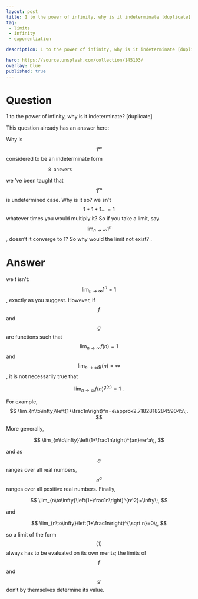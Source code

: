 ---
layout: post
title: 1 to the power of infinity, why is it indeterminate [duplicate]
tag:
 - limits
 - infinity
 - exponentiation

description: 1 to the power of infinity, why is it indeterminate [duplicate]

hero: https://source.unsplash.com/collection/145103/
overlay: blue 
published: true
---

# Question 

1 to the power of infinity, why is it indeterminate? [duplicate]

<!--break-->



This question already has an answer here:


Why is $$1^{\infty}$$ considered to be an indeterminate form

                    8 answers
                



we 've been taught that $$1^\infty$$ is undetermined case. Why is it so? we sn't $$1*1*1...=1$$ whatever times you would multiply it? So if you take a limit, say $$\lim_{n\to\infty} 1^n$$, doesn't it converge to 1? So why would the limit not exist?
.

# Answer 


we t isn’t: $$\lim_{n\to\infty}1^n=1$$, exactly as you suggest. However, if $$f$$ and $$g$$ are functions such that $$\lim_{n\to\infty}f(n)=1$$ and $$\lim_{n\to\infty}g(n)=\infty$$, it is not necessarily true that

 $$ 
\lim_{n\to\infty}f(n)^{g(n)}=1\;.\tag{1}
 $$ 

For example, 
 $$ 
\lim_{n\to\infty}\left(1+\frac1n\right)^n=e\approx2.718281828459045\;.
 $$ 

More generally,

 $$ 
\lim_{n\to\infty}\left(1+\frac1n\right)^{an}=e^a\;,
 $$ 

and as $$a$$ ranges over all real numbers, $$e^a$$ ranges over all positive real numbers. Finally,

 $$ 
\lim_{n\to\infty}\left(1+\frac1n\right)^{n^2}=\infty\;,
 $$ 

and

 $$ 
\lim_{n\to\infty}\left(1+\frac1n\right)^{\sqrt n}=0\;,
 $$ 

so a limit of the form $$(1)$$ always has to be evaluated on its own merits; the limits of $$f$$ and $$g$$ don’t by themselves determine its value.

